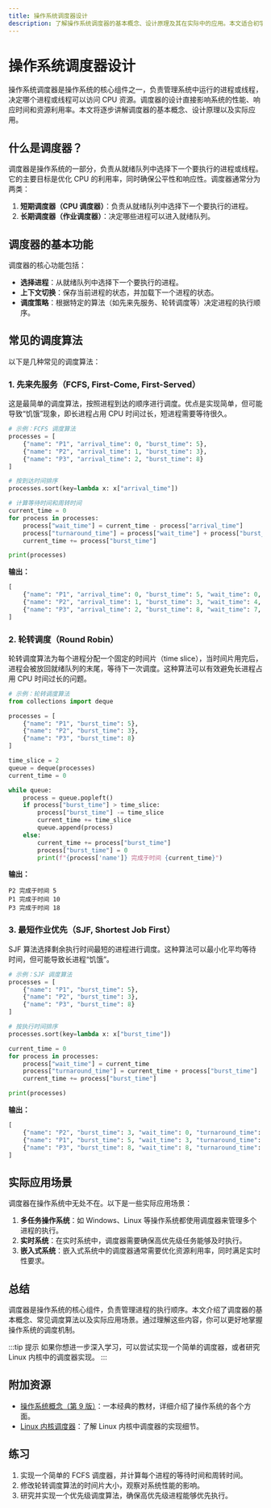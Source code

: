 ```yaml
---
title: 操作系统调度器设计
description: 了解操作系统调度器的基本概念、设计原理及其在实际中的应用。本文适合初学者，通过清晰的解释和代码示例帮助你掌握调度器的核心知识。
---
```


# 操作系统调度器设计

操作系统调度器是操作系统的核心组件之一，负责管理系统中运行的进程或线程，决定哪个进程或线程可以访问 CPU 资源。调度器的设计直接影响系统的性能、响应时间和资源利用率。本文将逐步讲解调度器的基本概念、设计原理以及实际应用。

## 什么是调度器？

调度器是操作系统的一部分，负责从就绪队列中选择下一个要执行的进程或线程。它的主要目标是优化 CPU 的利用率，同时确保公平性和响应性。调度器通常分为两类：

1. **短期调度器（CPU 调度器）**：负责从就绪队列中选择下一个要执行的进程。
2. **长期调度器（作业调度器）**：决定哪些进程可以进入就绪队列。

## 调度器的基本功能

调度器的核心功能包括：

- **选择进程**：从就绪队列中选择下一个要执行的进程。
- **上下文切换**：保存当前进程的状态，并加载下一个进程的状态。
- **调度策略**：根据特定的算法（如先来先服务、轮转调度等）决定进程的执行顺序。

## 常见的调度算法

以下是几种常见的调度算法：

### 1. 先来先服务（FCFS, First-Come, First-Served）

这是最简单的调度算法，按照进程到达的顺序进行调度。优点是实现简单，但可能导致“饥饿”现象，即长进程占用 CPU 时间过长，短进程需要等待很久。

```python
# 示例：FCFS 调度算法
processes = [
    {"name": "P1", "arrival_time": 0, "burst_time": 5},
    {"name": "P2", "arrival_time": 1, "burst_time": 3},
    {"name": "P3", "arrival_time": 2, "burst_time": 8}
]

# 按到达时间排序
processes.sort(key=lambda x: x["arrival_time"])

# 计算等待时间和周转时间
current_time = 0
for process in processes:
    process["wait_time"] = current_time - process["arrival_time"]
    process["turnaround_time"] = process["wait_time"] + process["burst_time"]
    current_time += process["burst_time"]

print(processes)
```

**输出：**
```python
[
    {"name": "P1", "arrival_time": 0, "burst_time": 5, "wait_time": 0, "turnaround_time": 5},
    {"name": "P2", "arrival_time": 1, "burst_time": 3, "wait_time": 4, "turnaround_time": 7},
    {"name": "P3", "arrival_time": 2, "burst_time": 8, "wait_time": 7, "turnaround_time": 15}
]
```

### 2. 轮转调度（Round Robin）

轮转调度算法为每个进程分配一个固定的时间片（time slice），当时间片用完后，进程会被放回就绪队列的末尾，等待下一次调度。这种算法可以有效避免长进程占用 CPU 时间过长的问题。

```python
# 示例：轮转调度算法
from collections import deque

processes = [
    {"name": "P1", "burst_time": 5},
    {"name": "P2", "burst_time": 3},
    {"name": "P3", "burst_time": 8}
]

time_slice = 2
queue = deque(processes)
current_time = 0

while queue:
    process = queue.popleft()
    if process["burst_time"] > time_slice:
        process["burst_time"] -= time_slice
        current_time += time_slice
        queue.append(process)
    else:
        current_time += process["burst_time"]
        process["burst_time"] = 0
        print(f"{process['name']} 完成于时间 {current_time}")
```

**输出：**
```
P2 完成于时间 5
P1 完成于时间 10
P3 完成于时间 18
```

### 3. 最短作业优先（SJF, Shortest Job First）

SJF 算法选择剩余执行时间最短的进程进行调度。这种算法可以最小化平均等待时间，但可能导致长进程“饥饿”。

```python
# 示例：SJF 调度算法
processes = [
    {"name": "P1", "burst_time": 5},
    {"name": "P2", "burst_time": 3},
    {"name": "P3", "burst_time": 8}
]

# 按执行时间排序
processes.sort(key=lambda x: x["burst_time"])

current_time = 0
for process in processes:
    process["wait_time"] = current_time
    process["turnaround_time"] = current_time + process["burst_time"]
    current_time += process["burst_time"]

print(processes)
```

**输出：**
```python
[
    {"name": "P2", "burst_time": 3, "wait_time": 0, "turnaround_time": 3},
    {"name": "P1", "burst_time": 5, "wait_time": 3, "turnaround_time": 8},
    {"name": "P3", "burst_time": 8, "wait_time": 8, "turnaround_time": 16}
]
```

## 实际应用场景

调度器在操作系统中无处不在。以下是一些实际应用场景：

1. **多任务操作系统**：如 Windows、Linux 等操作系统都使用调度器来管理多个进程的执行。
2. **实时系统**：在实时系统中，调度器需要确保高优先级任务能够及时执行。
3. **嵌入式系统**：嵌入式系统中的调度器通常需要优化资源利用率，同时满足实时性要求。

## 总结

调度器是操作系统的核心组件，负责管理进程的执行顺序。本文介绍了调度器的基本概念、常见调度算法以及实际应用场景。通过理解这些内容，你可以更好地掌握操作系统的调度机制。

:::tip 提示
如果你想进一步深入学习，可以尝试实现一个简单的调度器，或者研究 Linux 内核中的调度器实现。
:::

## 附加资源

- [操作系统概念（第 9 版）](https://www.os-book.com/)：一本经典的教材，详细介绍了操作系统的各个方面。
- [Linux 内核调度器](https://www.kernel.org/doc/html/latest/scheduler/index.html)：了解 Linux 内核中调度器的实现细节。

## 练习

1. 实现一个简单的 FCFS 调度器，并计算每个进程的等待时间和周转时间。
2. 修改轮转调度算法的时间片大小，观察对系统性能的影响。
3. 研究并实现一个优先级调度算法，确保高优先级进程能够优先执行。